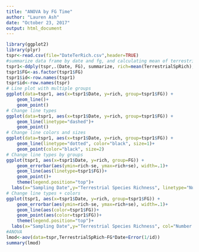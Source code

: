 ---
title: "ANOVA by FG Time"
author: "Lauren Ash"
date: "October 23, 2017"
output: html_document
---
```{r}
library(ggplot2)
library(plyr)
tspr<-read.csv(file="DateTerRich.csv",header=TRUE)
#summarize data frame by date and fg, and calculating mean of terrestrial sp rich and sd
tspr1<-ddply(tspr,.(Date, FG), summarize, rich=mean(TerrestrialSpRich), se=sd(TerrestrialSpRich)/sqrt(length(TerrestrialSpRich)))
tspr1$FG<-as.factor(tspr1$FG)
tspr1$id<-row.names(tspr1)
tspr$id<-row.names(tspr)
# Line plot with multiple groups
ggplot(data=tspr1, aes(x=tspr1$Date, y=rich, group=tspr1$FG)) +
	geom_line()+
	geom_point()
# Change line types
ggplot(data=tspr1, aes(x=tspr1$Date, y=rich, group=tspr1$FG)) +
	geom_line(linetype="dashed")+
	geom_point()
# Change line colors and sizes
ggplot(data=tspr1, aes(x=tspr1$Date, y=rich, group=tspr1$FG)) +
	geom_line(linetype="dotted", color="black", size=1)+
	geom_point(color="black", size=2)
# Change line types by groups 
ggplot(tspr1, aes(x=tspr1$Date, y=rich, group=FG)) +
	geom_errorbar(aes(ymin=rich-se, ymax=rich+se), width=.1)+
	geom_line(aes(linetype=tspr1$FG))+
	geom_point()+
	theme(legend.position="top")+
  labs(x="Sampling Date",y="Terrestrial Species Richness", linetype="Number of Functional Groups")
# Change line types + colors
ggplot(tspr1, aes(x=tspr1$Date, y=rich, group=tspr1$FG)) +
	geom_errorbar(aes(ymin=rich-se, ymax=rich+se), width=.1)+
	geom_line(aes(color=tspr1$FG))+
	geom_point(aes(color=tspr1$FG))+
	theme(legend.position="top")+
  labs(x="Sampling Date",y="Terrestrial Species Richness", col="Number of Functional Groups")
#ANOVA
lmod<-aov(data=tspr,TerrestrialSpRich~FG*Date+Error(1/id))
summary(lmod)
```

